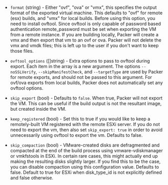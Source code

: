 <!-- Code generated from the comments of the ExportConfig struct in builder/vmware/common/export_config.go; DO NOT EDIT MANUALLY -->

- `format` (string) - Either "ovf", "ova" or "vmx", this specifies the output
  format of the exported virtual machine. This defaults to "ovf" for
  remote (esx) builds, and "vmx" for local builds.
  Before using this option, you need to install ovftool.
  Since ovftool is only capable of password based authentication
  remote_password must be set when exporting the VM from a remote instance.
  If you are building locally, Packer will create a vmx and then
  export that vm to an ovf or ova. Packer will not delete the vmx and vmdk
  files; this is left up to the user if you don't want to keep those
  files.

- `ovftool_options` ([]string) - Extra options to pass to ovftool during export. Each item in the array
  is a new argument. The options `--noSSLVerify`, `--skipManifestCheck`,
  and `--targetType` are used by Packer for remote exports, and should not
  be passed to this argument. For ovf/ova exports from local builds, Packer
  does not automatically set any ovftool options.

- `skip_export` (bool) - Defaults to `false`. When true, Packer will not export the VM. This can
  be useful if the build output is not the resultant image, but created
  inside the VM.

- `keep_registered` (bool) - Set this to true if you would like to keep a remotely-built
  VM registered with the remote ESXi server. If you do not need to export
  the vm, then also set `skip_export: true` in order to avoid unnecessarily
  using ovftool to export the vm. Defaults to false.

- `skip_compaction` (bool) - VMware-created disks are defragmented and
  compacted at the end of the build process using vmware-vdiskmanager or
  vmkfstools in ESXi. In certain rare cases, this might actually end up
  making the resulting disks slightly larger. If you find this to be the case,
  you can disable compaction using this configuration value. Defaults to
  false. Default to true for ESXi when disk_type_id is not explicitly
  defined and false otherwise.

<!-- End of code generated from the comments of the ExportConfig struct in builder/vmware/common/export_config.go; -->
